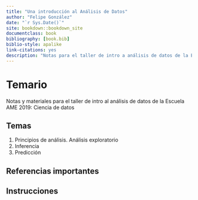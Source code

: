 ```yaml
--- 
title: "Una introducción al Análisis de Datos"
author: "Felipe González"
date: "`r Sys.Date()`"
site: bookdown::bookdown_site
documentclass: book
bibliography: [book.bib]
biblio-style: apalike
link-citations: yes
description: "Notas para el taller de intro a análisis de datos de la Escuela AME 2019"
---
```


# Temario

Notas y materiales para el taller de intro al análisis de datos de la Escuela
AME 2019: Ciencia de datos

## Temas

1. Principios de análisis. Análisis exploratorio
2. Inferencia 
3. Predicción


## Referencias importantes

## Instrucciones